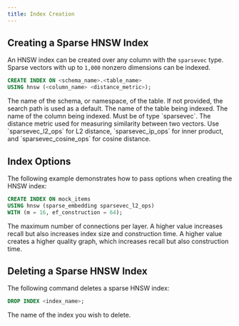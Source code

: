 ```yaml
---
title: Index Creation
---
```


## Creating a Sparse HNSW Index

An HNSW index can be created over any column with the `sparsevec` type. Sparse vectors with up to `1,000`
nonzero dimensions can be indexed.

```sql
CREATE INDEX ON <schema_name>.<table_name>
USING hnsw (<column_name> <distance_metric>);
```

<ParamField body="schema_name">
  The name of the schema, or namespace, of the table. If not provided, the
  search path is used as a default.
</ParamField>
<ParamField body="table_name" required>
  The name of the table being indexed.
</ParamField>
<ParamField body="column_name" required>
  The name of the column being indexed. Must be of type `sparsevec`.
</ParamField>
<ParamField body="distance_metric" required>
  The distance metric used for measuring similarity between two vectors. Use
  `sparsevec_l2_ops` for L2 distance, `sparsevec_ip_ops` for inner product, and
  `sparsevec_cosine_ops` for cosine distance.
</ParamField>

## Index Options

The following example demonstrates how to pass options when creating the HNSW index:

```sql
CREATE INDEX ON mock_items
USING hnsw (sparse_embedding sparsevec_l2_ops)
WITH (m = 16, ef_construction = 64);
```

<ParamField body="m" default={16}>
  The maximum number of connections per layer. A higher value increases recall
  but also increases index size and construction time.
</ParamField>
<ParamField body="ef_construction" default={64}>
  A higher value creates a higher quality graph, which increases recall but also
  construction time.
</ParamField>

## Deleting a Sparse HNSW Index

The following command deletes a sparse HNSW index:

```sql
DROP INDEX <index_name>;
```

<ParamField body="index_name" required>
  The name of the index you wish to delete.
</ParamField>
